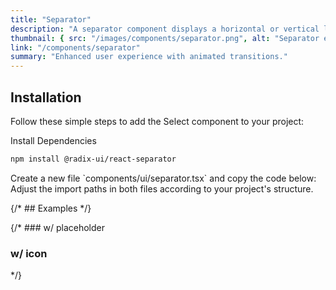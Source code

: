 ```yaml
---
title: "Separator"
description: "A separator component displays a horizontal or vertical line to separate content."
thumbnail: { src: "/images/components/separator.png", alt: "Separator example" }
link: "/components/separator"
summary: "Enhanced user experience with animated transitions."
---
```


<ComponentPreview name="separator-demo" />

## Installation

Follow these simple steps to add the Select component to your project:

<Steps>

<Step>
Install Dependencies
</Step>

```bash 
npm install @radix-ui/react-separator
```

<Step>
    Create a new file `components/ui/separator.tsx` and copy the code below:
</Step>

<CollapsibleSource name="separator" />

<Step>
    Adjust the import paths in both files according to your project's structure.
</Step>

</Steps>


{/* ## Examples */}

{/* ### w/ placeholder

<ComponentPreview name="select-placeholder" />

### w/ icon

<ComponentPreview name="select-icon" /> */}




